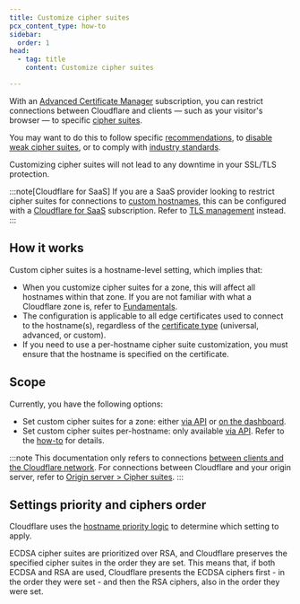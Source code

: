 ```yaml
---
title: Customize cipher suites
pcx_content_type: how-to
sidebar:
  order: 1
head:
  - tag: title
    content: Customize cipher suites

---
```



With an [Advanced Certificate Manager](/ssl/edge-certificates/advanced-certificate-manager/) subscription, you can restrict connections between Cloudflare and clients — such as your visitor's browser — to specific [cipher suites](/ssl/edge-certificates/additional-options/cipher-suites/).

You may want to do this to follow specific [recommendations](/ssl/edge-certificates/additional-options/cipher-suites/recommendations/), to [disable weak cipher suites](/ssl/edge-certificates/additional-options/cipher-suites/troubleshooting/#ssl-labs-weak-ciphers-report), or to comply with [industry standards](/ssl/edge-certificates/additional-options/cipher-suites/compliance-status/).

Customizing cipher suites will not lead to any downtime in your SSL/TLS protection.

:::note[Cloudflare for SaaS]
If you are a SaaS provider looking to restrict cipher suites for connections to [custom hostnames](/cloudflare-for-platforms/cloudflare-for-saas/domain-support/), this can be configured with a [Cloudflare for SaaS](/cloudflare-for-platforms/cloudflare-for-saas/) subscription. Refer to [TLS management](/cloudflare-for-platforms/cloudflare-for-saas/security/certificate-management/enforce-mtls/#cipher-suites) instead.
:::

## How it works

Custom cipher suites is a hostname-level setting, which implies that:

* When you customize cipher suites for a zone, this will affect all hostnames within that zone. If you are not familiar with what a Cloudflare zone is, refer to [Fundamentals](/fundamentals/concepts/accounts-and-zones/#zones).
* The configuration is applicable to all edge certificates used to connect to the hostname(s), regardless of the [certificate type](/ssl/edge-certificates/) (universal, advanced, or custom).
* If you need to use a per-hostname cipher suite customization, you must ensure that the hostname is specified on the certificate.

## Scope

Currently, you have the following options:

- Set custom cipher suites for a zone: either [via API](/ssl/edge-certificates/additional-options/cipher-suites/customize-cipher-suites/api/) or [on the dashboard](/ssl/edge-certificates/additional-options/cipher-suites/customize-cipher-suites/dashboard/).
- Set custom cipher suites per-hostname: only available [via API](/api/resources/hostnames/subresources/settings/subresources/tls/methods/update/). Refer to the [how-to](/ssl/edge-certificates/additional-options/cipher-suites/customize-cipher-suites/api/) for details.

:::note
This documentation only refers to connections [between clients and the Cloudflare network](/ssl/concepts/#edge-certificate). For connections between Cloudflare and your origin server, refer to [Origin server > Cipher suites](/ssl/origin-configuration/cipher-suites/).
:::

## Settings priority and ciphers order

Cloudflare uses the [hostname priority logic](/ssl/reference/certificate-and-hostname-priority/) to determine which setting to apply.

ECDSA cipher suites are prioritized over RSA, and Cloudflare preserves the specified cipher suites in the order they are set. This means that, if both ECDSA and RSA are used, Cloudflare presents the ECDSA ciphers first - in the order they were set - and then the RSA ciphers, also in the order they were set.